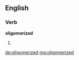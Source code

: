 ==English==

===Verb===
'''oligomerized'''

# {{past of|oligomerize}}

[[de:oligomerized]]
[[mg:oligomerized]]